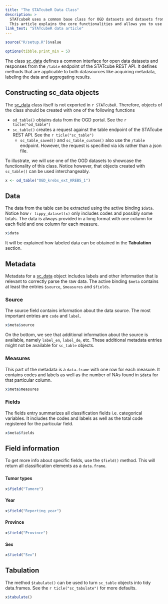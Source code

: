 ```yaml
---
title: "The STATcubeR Data Class"
description: >
  STATcubeR uses a common base class for OGD datasets and datasets from the STATcube REST API.
  This article explains the core functionalities and allows you to use both datasources more flexibly.
link_text: "STATcubeR data article"
---
```


```r
source("R/setup.R")$value
```

```r
options(tibble.print_min = 5)
```

The class [sc_data] defines a common interface for open data datasets and responses from the `/table` endpoint of the STATcube REST API.
It defines methods that are applicable to both datasources like acquiring metadata, labeling the data and aggregating results.

## Constructing sc_data objects

The [sc_data] class itself is not exported in `r STATcubeR`.
Therefore, objects of the class should be created with one of the following functions

* `od_table()` obtains data from the OGD portal.
  See the `r ticle("od_table")`
* `sc_table()` creates a request against the table endpoint of the STATcube REST API.
  See the `r ticle("sc_table")`
    * `sc_table_saved()` and `sc_table_custom()` also use the `/table` endpoint.
       However, the request is specified via ids rather than a json file.

To illustrate, we will use one of the OGD datasets to showcase the functionality of this class.
Notice however, that objects created with `sc_table()` can be used interchangeably.

```r
x <- od_table("OGD_krebs_ext_KREBS_1")
```

## Data

The data from the table can be extracted using the active binding `$data`.
Notice how `r tippy_dataset(x)` only includes codes and possibly some totals.
The data is always provided in a long format with one column for each field and one column for each measure.

```r
x$data
```

It will be explained how labeled data can be obtained in the **Tabulation** section.

## Metadata

Metadata for a [sc_data] object includes labels and other information that is relevant to correctly parse the raw data.
The active binding `$meta` contains at least the entries `$source`, `$measures` and `$fields`.

### Source

The source field contains information about the data source.
The most important entries are `code` and `label`.

```r
x$meta$source
```

On the bottom, we see that additional information about the source is available, namely `label_en`, `label_de`, etc.
These additional metadata entries might not be available for `sc_table` objects.

### Measures

This part of the metadata is a `data.frame` with one row for each measure.
It contains codes and labels as well as the number of NAs found in `$data` for that particular column.

```r
x$meta$measures
```

### Fields

The fields entry summarizes all classification fields i.e. categorical variables.
It includes the codes and labels as well as the total code registered for the particular field.

```r
x$meta$fields
```

## Field information

To get more info about specific fields, use the `$field()` method.
This will return all classification elements as a `data.frame`.

### {.tabset .tabset-pills .tabset-fade}

#### Tumor types

```r
x$field("Tumore")
```

#### Year

```r
x$field("Reporting year")
```

#### Province

```r
x$field("Province")
```

#### Sex

```r
x$field("Sex")
```

## Tabulation

The method `$tabulate()` can be used to turn `sc_table` objects into tidy data.frames.
See the `r ticle("sc_tabulate")` for more defaults.

```r
x$tabulate()
```

[sc_data]: ../reference/sc_data.html

